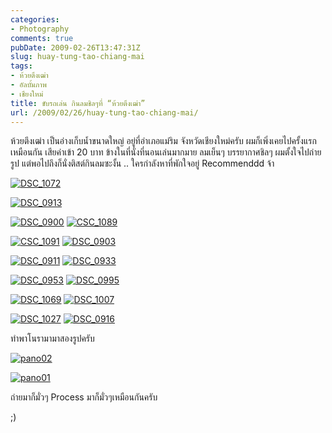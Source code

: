 ```yaml
---
categories:
- Photography
comments: true
pubDate: 2009-02-26T13:47:31Z
slug: huay-tung-tao-chiang-mai
tags:
- ห้วยตึงเฒ่า
- อัลบั้มภาพ
- เชียงใหม่
title: ขับรถเล่น กินลมชิลๆที่ “ห้วยตึงเฒ่า”
url: /2009/02/26/huay-tung-tao-chiang-mai/
---
```


ห้วยตึงเฒ่า เป็นอ่างเก็บน้ำขนาดใหญ่ อยู่ที่อำเภอแม่ริม จังหวัดเชียงใหม่ครับ ผมก็เพิ่งเคยไปครั้งแรกเหมือนกัน เสียค่าเข้า 20 บาท ข้างในที่นั่งที่นอนเล่นมากมาย ลมเย็นๆ บรรยากาศชิลๆ ผมตั้งใจไปถ่ายรูป แต่พอไปถึงก็นั่งติสต์กินลมซะงั้น .. ใครกำลังหาที่พักใจอยู่ Recommenddd จ้า



[![DSC_1072](https://armno.in.th/wp-content/uploads/2009/02/dsc-1072-thumb.jpg)](https://armno.in.th/wp-content/uploads/2009/02/dsc-1072.jpg)



[![DSC_0913](https://armno.in.th/wp-content/uploads/2009/02/dsc-0913-thumb.jpg)](https://armno.in.th/wp-content/uploads/2009/02/dsc-0913.jpg)





[![DSC_0900](https://armno.in.th/wp-content/uploads/2009/02/dsc-0900-thumb.jpg)](https://armno.in.th/wp-content/uploads/2009/02/dsc-0900.jpg) [![CSC_1089](https://armno.in.th/wp-content/uploads/2009/02/csc-1089-thumb.jpg)](https://armno.in.th/wp-content/uploads/2009/02/csc-1089.jpg)



[![CSC_1091](https://armno.in.th/wp-content/uploads/2009/02/csc-1091-thumb.jpg)](https://armno.in.th/wp-content/uploads/2009/02/csc-1091.jpg) [![DSC_0903](https://armno.in.th/wp-content/uploads/2009/02/dsc-0903-thumb.jpg)](https://armno.in.th/wp-content/uploads/2009/02/dsc-0903.jpg)



[![DSC_0911](https://armno.in.th/wp-content/uploads/2009/02/dsc-0911-thumb.jpg)](https://armno.in.th/wp-content/uploads/2009/02/dsc-0911.jpg) [![DSC_0933](https://armno.in.th/wp-content/uploads/2009/02/dsc-0933-thumb.jpg)](https://armno.in.th/wp-content/uploads/2009/02/dsc-0933.jpg)



[![DSC_0953](https://armno.in.th/wp-content/uploads/2009/02/dsc-0953-thumb.jpg)](https://armno.in.th/wp-content/uploads/2009/02/dsc-0953.jpg) [![DSC_0995](https://armno.in.th/wp-content/uploads/2009/02/dsc-0995-thumb.jpg)](https://armno.in.th/wp-content/uploads/2009/02/dsc-0995.jpg)



[![DSC_1069](https://armno.in.th/wp-content/uploads/2009/02/dsc-1069-thumb.jpg)](https://armno.in.th/wp-content/uploads/2009/02/dsc-1069.jpg) [![DSC_1007](https://armno.in.th/wp-content/uploads/2009/02/dsc-1007-thumb.jpg)](https://armno.in.th/wp-content/uploads/2009/02/dsc-1007.jpg)



[![DSC_1027](https://armno.in.th/wp-content/uploads/2009/02/dsc-1027-thumb.jpg)](https://armno.in.th/wp-content/uploads/2009/02/dsc-1027.jpg) [![DSC_0916](https://armno.in.th/wp-content/uploads/2009/02/dsc-0916-thumb.jpg)](https://armno.in.th/wp-content/uploads/2009/02/dsc-0916.jpg)



ทำพาโนรามามาสองรูปครับ



[![pano02](https://armno.in.th/wp-content/uploads/2009/02/pano02-thumb.jpg)](https://armno.in.th/wp-content/uploads/2009/02/pano02.jpg)



[![pano01](https://armno.in.th/wp-content/uploads/2009/02/pano01-thumb.jpg)](https://armno.in.th/wp-content/uploads/2009/02/pano01.jpg)































ถ่ายมาก็มั่วๆ Process มาก็มั่วๆเหมือนกันครับ



;)
